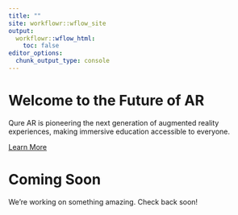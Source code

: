```yaml
---
title: ""
site: workflowr::wflow_site
output:
  workflowr::wflow_html:
    toc: false
editor_options:
  chunk_output_type: console
---
```


<div class="hero-section">
<div class="main-content"> 
<h1>Welcome to the Future of AR</h1>
<p>Qure AR is pioneering the next generation of augmented reality experiences, making immersive education accessible to everyone.</p>
<a href="about.html" class="cta-button">Learn More</a>
</div>
</div>

<!--
<div class="main-content">
<div class="row">
<div class="col-md-4">
<div class="feature-card">
<div class="feature-icon">🚀</div>
<h3>Innovative Technology</h3>
<p>Cutting-edge AR solutions that push the boundaries of what's possible in mixed reality experiences.</p>
</div>
</div>
<div class="col-md-4">
<div class="feature-card">
<div class="feature-icon">💡</div>
<h3>Creative Solutions</h3>
<p>Custom AR applications designed to solve real-world problems and enhance user experiences across industries.</p>
</div>
</div>
<div class="col-md-4">
<div class="feature-card">
<div class="feature-icon">🌍</div>
<h3>Global Impact</h3>
<p>Transforming how people interact with technology, from education and healthcare to entertainment and business.</p>
</div>
</div>
</div>

<div class="row mt-5">
<div class="col-md-6">
<h2>Why Choose Qure AR?</h2>
<p>Our team combines deep expertise in computer vision, machine learning, and user experience design to create AR solutions that are not just technologically advanced, but genuinely useful and engaging.</p>
<ul>
<li>Advanced computer vision algorithms</li>
<li>Seamless user experience design</li>
<li>Cross-platform compatibility</li>
<li>Scalable enterprise solutions</li>
</ul>
</div>
<div class="col-md-6">
<h2>Our Mission</h2>
<p>To democratize augmented reality technology and make it an integral part of everyday life. We believe AR has the potential to enhance human capabilities and create new ways of understanding and interacting with our world.</p>
<a href="team.html" class="cta-button">Meet Our Team</a>
</div>
</div>

<div class="about-section text-center">
<h2>Ready to Experience the Future?</h2>
<p>Join us in shaping the next chapter of augmented reality technology.</p>
<a href="about.html" class="cta-button">Get Started</a>
</div>
</div>
-->
<div class="about-section text-center">

<h1>Coming Soon</h1>
<p>We're working on something amazing. Check back soon!</p>
</div>
